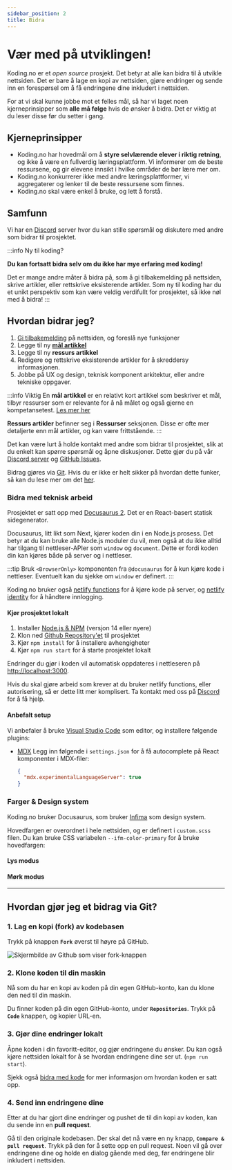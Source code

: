 ```yaml
---
sidebar_position: 2
title: Bidra
---
```



# Vær med på utviklingen!

Koding.no er et _open source_ prosjekt. Det betyr at alle kan bidra til å utvikle nettsiden.
Det er bare å lage en kopi av nettsiden, gjøre endringer og sende inn en forespørsel om å få endringene dine inkludert i nettsiden.

For at vi skal kunne jobbe mot et felles mål, så har vi laget noen kjerneprinsipper som **alle må følge** hvis de ønsker å bidra.
Det er viktig at du leser disse før du setter i gang.

## <Highlight>Kjerneprinsipper</Highlight>

- Koding.no har hovedmål om å **styre selvlærende elever i riktig retning**, og ikke å være en fullverdig læringsplattform.
  Vi informerer om de beste ressursene, og gir elevene innsikt i hvilke områder de bør lære mer om.
- Koding.no konkurrerer ikke med andre læringsplattformer, vi aggregaterer og lenker til de beste ressursene som finnes.
- Koding.no skal være enkel å bruke, og lett å forstå.

## Samfunn

Vi har en [Discord](https://discord.gg/8QH2Yz9) server hvor du kan stille spørsmål og diskutere med andre som bidrar til prosjektet.

:::info Ny til koding?

**Du kan fortsatt bidra selv om du ikke har mye erfaring med koding!**

Det er mange andre måter å bidra på, som å gi tilbakemelding på nettsiden, skrive artikler, eller rettskrive eksisterende artikler.
Som ny til koding har du et unikt perspektiv som kan være veldig verdifullt for prosjektet, så ikke nøl med å bidra!
:::

## Hvordan bidrar jeg?

1. [Gi tilbakemelding](https://github.com/ryfylke-react-as/koding.no/issues) på nettsiden, og foreslå nye funksjoner
2. Legge til ny [**mål artikkel**](/ressurser/artikler/meta/maal-artikkel)
3. Legge til ny **ressurs artikkel**
4. Redigere og rettskrive eksisterende artikler for å skreddersy informasjonen.
5. Jobbe på UX og design, teknisk komponent arkitektur, eller andre tekniske oppgaver.

:::info Viktig
En **mål artikkel** er en relativt kort artikkel som beskriver et mål, tilbyr ressurser som er relevante for å nå målet og også gjerne en kompetansetest. [Les mer her](/ressurser/artikler/meta/maal-artikkel)

**Ressurs artikler** befinner seg i **Ressurser** seksjonen. Disse er ofte mer detaljerte enn mål artikler, og kan være frittstående.
:::

Det kan være lurt å holde kontakt med andre som bidrar til prosjektet, slik at du enkelt kan spørre spørsmål og åpne diskusjoner. Dette gjør du
på vår [Discord server](https://discord.gg/gxtAr4SzWs) og [GitHub Issues](https://github.com/ryfylke-react-as/koding.no/issues).

Bidrag gjøres via [Git](/ressurser/artikler/git). Hvis du er ikke er helt sikker på hvordan dette funker, så kan du lese mer om det [her](#hvordan-gjør-jeg-et-bidrag-via-git).

### Bidra med teknisk arbeid

Prosjektet er satt opp med [Docusaurus 2](https://docusaurus.io/docs). Det er en React-basert statisk sidegenerator.

Docusaurus, litt likt som Next, kjører koden din i en Node.js prosess. Det betyr at du kan bruke alle Node.js moduler du vil, men
også at du ikke alltid har tilgang til nettleser-APIer som `window` og `document`. Dette er fordi koden din kan kjøres både på server og i nettleser.

:::tip
Bruk `<BrowserOnly>` komponenten fra `@docusaurus` for å kun kjøre kode i nettleser. Eventuelt kan du sjekke om `window` er definert.
:::

Koding.no bruker også [netlify functions](https://www.netlify.com/products/functions/) for å kjøre kode på server, og [netlify identity](https://docs.netlify.com/visitor-access/identity/) for å håndtere innlogging.

#### Kjør prosjektet lokalt

1. Installer [Node.js & NPM](https://docs.npmjs.com/downloading-and-installing-node-js-and-npm) (versjon 14 eller nyere)
2. Klon ned [Github Repository'et](https://github.com/ryfylke-react-as/koding.no) til prosjektet
3. Kjør `npm install` for å installere avhengigheter
4. Kjør `npm run start` for å starte prosjektet lokalt

Endringer du gjør i koden vil automatisk oppdateres i nettleseren på [http://localhost:3000](http://localhost:3000).

Hvis du skal gjøre arbeid som krever at du bruker netlify functions, eller autorisering, så er dette litt mer komplisert. Ta kontakt med oss på [Discord](https://discord.gg/8QH2Yz9) for å få hjelp.

#### Anbefalt setup

Vi anbefaler å bruke [Visual Studio Code](https://code.visualstudio.com/) som editor, og installere følgende plugins:

- [MDX](https://marketplace.visualstudio.com/items?itemName=unifiedjs.vscode-mdx)
  Legg inn følgende i `settings.json` for å få autocomplete på React komponenter i MDX-filer:
  ```json
  {
    "mdx.experimentalLanguageServer": true
  }
  ```

### Farger & Design system

Koding.no bruker Docusaurus, som bruker [Infima](https://infima.dev/) som design system.

Hovedfargen er overordnet i hele nettsiden, og er definert i `custom.scss` filen. Du kan bruke CSS variabelen `--ifm-color-primary` for å bruke hovedfargen:

#### Lys modus

<div data-theme="light" style={{ marginBottom: "1rem" }}>
  <ColorBox
    contrast="white"
    color="var(--ifm-color-primary-lightest)"
  />
  <ColorBox
    contrast="white"
    color="var(--ifm-color-primary-lighter)"
  />
  <ColorBox
    contrast="white"
    color="var(--ifm-color-primary-light)"
  />
  <ColorBox
    contrast="white"
    color="var(--ifm-color-primary)"
  />
  <ColorBox
    contrast="white"
    color="var(--ifm-color-primary-dark)"
  />
  <ColorBox
    contrast="white"
    color="var(--ifm-color-primary-darker)"
  />
  <ColorBox
    contrast="white"
    color="var(--ifm-color-primary-darkest)"
  />
</div>

#### Mørk modus

<div data-theme="dark">
  <ColorBox color="var(--ifm-color-primary-lightest)" />
  <ColorBox color="var(--ifm-color-primary-lighter)" />
  <ColorBox color="var(--ifm-color-primary-light)" />
  <ColorBox color="var(--ifm-color-primary)" />
  <ColorBox color="var(--ifm-color-primary-dark)" />
  <ColorBox color="var(--ifm-color-primary-darker)" />
  <ColorBox color="var(--ifm-color-primary-darkest)" />
</div>

---

## Hvordan gjør jeg et bidrag via Git?

### 1. Lag en kopi (fork) av kodebasen

Trykk på knappen **`Fork`** øverst til høyre på GitHub.

<img
  src="/img/fork.png"
  alt="Skjermbilde av Github som viser fork-knappen"
/>

### 2. Klone koden til din maskin

Nå som du har en kopi av koden på din egen GitHub-konto, kan du klone den ned til din maskin.

Du finner koden på din egen GitHub-konto, under **`Repositories`**. Trykk på **`Code`** knappen, og kopier URL-en.

### 3. Gjør dine endringer lokalt

Åpne koden i din favoritt-editor, og gjør endringene du ønsker. Du kan også kjøre nettsiden lokalt for å se hvordan
endringene dine ser ut. (`npm run start`).

Sjekk også [bidra med kode](#bidra-med-kode) for mer informasjon om hvordan koden er satt opp.

### 4. Send inn endringene dine

Etter at du har gjort dine endringer og pushet de til din kopi av koden, kan du sende inn en **pull request**.

Gå til den originale kodebasen. Der skal det nå være en ny knapp, **`Compare & pull request`**. Trykk på den for å sette opp en pull request.
Noen vil gå over endringene dine og holde en dialog gående med deg, før endringene blir inkludert i nettsiden.
